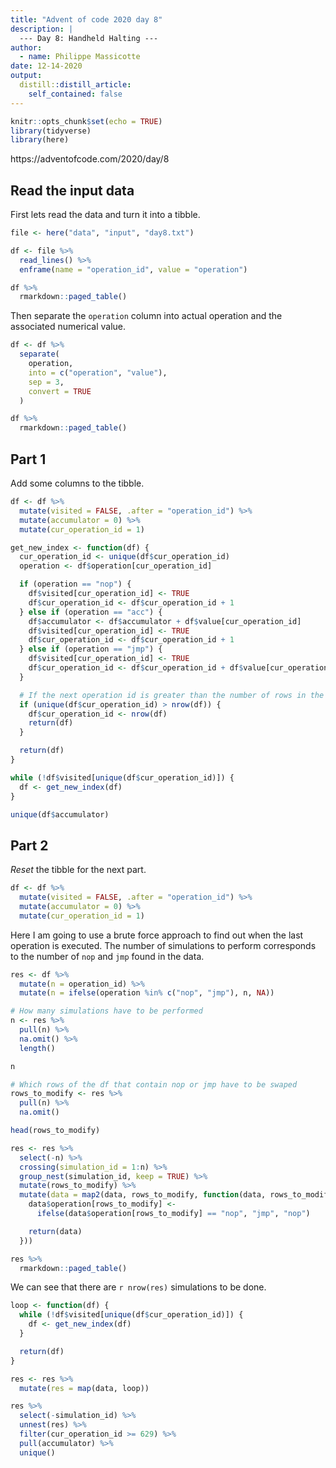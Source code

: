 ```yaml
---
title: "Advent of code 2020 day 8"
description: |
  --- Day 8: Handheld Halting ---
author:
  - name: Philippe Massicotte
date: 12-14-2020
output:
  distill::distill_article:
    self_contained: false
---
```



```r
knitr::opts_chunk$set(echo = TRUE)
library(tidyverse)
library(here)
```

https://adventofcode.com/2020/day/8

## Read the input data

First lets read the data and turn it into a tibble.

```r
file <- here("data", "input", "day8.txt")

df <- file %>%
  read_lines() %>%
  enframe(name = "operation_id", value = "operation")

df %>%
  rmarkdown::paged_table()
```

Then separate the `operation` column into actual operation and the associated numerical value.

```r
df <- df %>%
  separate(
    operation,
    into = c("operation", "value"),
    sep = 3,
    convert = TRUE
  )

df %>%
  rmarkdown::paged_table()
```

## Part 1

Add some columns to the tibble.

```r
df <- df %>%
  mutate(visited = FALSE, .after = "operation_id") %>%
  mutate(accumulator = 0) %>%
  mutate(cur_operation_id = 1)
```


```r
get_new_index <- function(df) {
  cur_operation_id <- unique(df$cur_operation_id)
  operation <- df$operation[cur_operation_id]

  if (operation == "nop") {
    df$visited[cur_operation_id] <- TRUE
    df$cur_operation_id <- df$cur_operation_id + 1
  } else if (operation == "acc") {
    df$accumulator <- df$accumulator + df$value[cur_operation_id]
    df$visited[cur_operation_id] <- TRUE
    df$cur_operation_id <- df$cur_operation_id + 1
  } else if (operation == "jmp") {
    df$visited[cur_operation_id] <- TRUE
    df$cur_operation_id <- df$cur_operation_id + df$value[cur_operation_id]
  }

  # If the next operation id is greater than the number of rows in the df
  if (unique(df$cur_operation_id) > nrow(df)) {
    df$cur_operation_id <- nrow(df)
    return(df)
  }

  return(df)
}
```

```r
while (!df$visited[unique(df$cur_operation_id)]) {
  df <- get_new_index(df)
}

unique(df$accumulator)
```

## Part 2

*Reset* the tibble for the next part.

```r
df <- df %>%
  mutate(visited = FALSE, .after = "operation_id") %>%
  mutate(accumulator = 0) %>%
  mutate(cur_operation_id = 1)
```

Here I am going to use a brute force approach to find out when the last operation is executed. The number of simulations to perform corresponds to the number of `nop` and `jmp` found in the data.

```r
res <- df %>%
  mutate(n = operation_id) %>%
  mutate(n = ifelse(operation %in% c("nop", "jmp"), n, NA))

# How many simulations have to be performed
n <- res %>%
  pull(n) %>%
  na.omit() %>%
  length()

n

# Which rows of the df that contain nop or jmp have to be swaped
rows_to_modify <- res %>%
  pull(n) %>%
  na.omit()

head(rows_to_modify)

res <- res %>%
  select(-n) %>%
  crossing(simulation_id = 1:n) %>%
  group_nest(simulation_id, keep = TRUE) %>%
  mutate(rows_to_modify) %>%
  mutate(data = map2(data, rows_to_modify, function(data, rows_to_modify) {
    data$operation[rows_to_modify] <-
      ifelse(data$operation[rows_to_modify] == "nop", "jmp", "nop")

    return(data)
  }))

res %>%
  rmarkdown::paged_table()
```

We can see that there are `r nrow(res)` simulations to be done.

```r
loop <- function(df) {
  while (!df$visited[unique(df$cur_operation_id)]) {
    df <- get_new_index(df)
  }

  return(df)
}

res <- res %>%
  mutate(res = map(data, loop))
```

```r
res %>%
  select(-simulation_id) %>%
  unnest(res) %>%
  filter(cur_operation_id >= 629) %>%
  pull(accumulator) %>%
  unique()
```
